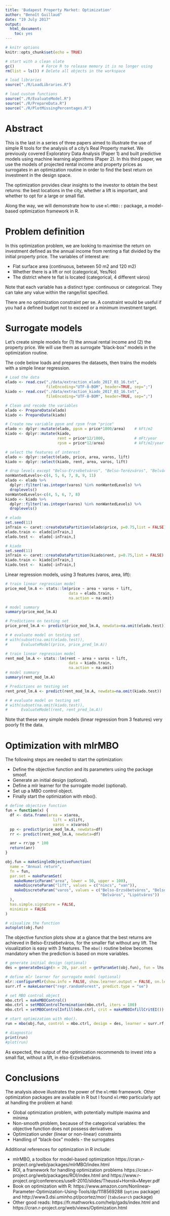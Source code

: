 ---
title: 'Budapest Property Market: Optimization'
author: "Benoît Guillaud"
date: "19 July 2017"
output:
  html_document:
    toc: yes
---

```{r setup, echo=FALSE, include=FALSE}
# knitr options
knitr::opts_chunk$set(echo = TRUE)

# start with a clean slate
gc()            # Force R to release memory it is no longer using
rm(list = ls()) # Delete all objects in the workspace 

# load libraries
source("./R/LoadLibraries.R")

# load custom functions
source("./R/EvaluateModel.R")
source("./R/PrepareData.R")
source("./R/PlotMissingPercentages.R")
```

# Abstract
This is the last in a series of three papers aimed to illustrate the use of simple R tools for the analysis of a city's Real Property market. We previously covered Exploratory Data Analysis (Paper 1) and built predictive models using machine learning algorithms (Paper 2). In this third paper, we use the models of projected rental income and property prices as surrogates in an optimization routine in order to find the best return on investment in the design space.

The optimization provides clear insights to the investor to obtain the best returns: the best locations in the city, whether a lift is important, and whether to opt for a large or small flat. 

Along the way, we will demonstrate how to use `mlrMBO::` package, a model-based optimization framework in R.

# Problem definition
In this optimization problem, we are looking to maximise the return on investment defined as the annual income from renting a flat divided by the initial property price. The variables of interest are:

* Flat surface area (continuous, between 50 m2 and 120 m2)
* Whether there is a lift or not (categorical, Yes/No)
* The district where te flat is located (categorical, 4 different város)

Note that each variable has a distinct type: continuous or categorical. They can take any value within the range/list specified.

There are no optimization constraint per se. A constraint would be useful if you had a defined budget not to exceed or a minimum investment target.

# Surrogate models
Let's create simple models for (1) the annual rental income and (2) the property price. We will use them as surrogate "black-box" models in the optimization routine.

The code below loads and prepares the datasets, then trains the models with a simple linear regression. 
```{r, echo=FALSE}
# Load the data
elado <- read.csv("./data/extraction_elado_2017_03_16.txt", 
                  fileEncoding="UTF-8-BOM", header=TRUE, sep=";")
kiado <- read.csv("./data/extraction_kiado_2017_03_16.txt", 
                  fileEncoding="UTF-8-BOM", header=TRUE, sep=";")

# Clean and recode the variables
elado <- PrepareData(elado)
kiado <- PrepareData(kiado)

# Create new variable ppsm and rpsm from "price"
elado <- dplyr::mutate(elado, ppsm = price*1000/area)    # kFt/m2
kiado <- dplyr::mutate(kiado, 
                       rent = price*12/1000,             # mFt/year
                       rpsm = price*12/area)             # kFt/m2/year

# select the features of interest
elado <- dplyr::select(elado, price, area, varos, lift)
kiado <- dplyr::select(kiado, rent, area, varos, lift)

# drop levels except "Belso-Erzsébetváros", "Belso-Terézváros", "Belváros", "Lipótváros"
nonWantedLevels<-c(4, 5, 6, 7, 8, 9, 11)
elado <- elado %>%
  dplyr::filter(!as.integer(varos) %in% nonWantedLevels) %>%
  droplevels()
nonWantedLevels<-c(4, 5, 6, 7, 8)
kiado <- kiado %>%
  dplyr::filter(!as.integer(varos) %in% nonWantedLevels) %>%
  droplevels()

```

```{r, echo=FALSE}
# elado
set.seed(11)
inTrain <- caret::createDataPartition(elado$price, p=0.75,list = FALSE)
elado.train <- elado[inTrain,]
elado.test <-  elado[-inTrain,]

# kiado
set.seed(11)
inTrain <- caret::createDataPartition(kiado$rent, p=0.75,list = FALSE)
kiado.train <- kiado[inTrain,]
kiado.test <-  kiado[-inTrain,]
```

Linear regression models, using 3 features (varos, area, lift):
```{r, results="hide"}
# train linear regression model
price_mod_lm.A <- stats::lm(price ~ area + varos + lift,
                            data = elado.train,
                            na.action = na.omit)

# model summary                       
summary(price_mod_lm.A) 

# Predictions on testing set
price_pred_lm.A <- predict(price_mod_lm.A, newdata=na.omit(elado.test))

# # evaluate model on testing set
# with(subset(na.omit(elado.test)),
#      EvaluateModel(price, price_pred_lm.A))
```

```{r, results="hide", message=FALSE}
# train linear regression model
rent_mod_lm.A <- stats::lm(rent ~ area + varos + lift,
                            data = kiado.train,
                            na.action = na.omit)
# model summary                       
summary(rent_mod_lm.A) 

# Predictions on testing set
rent_pred_lm.A <- predict(rent_mod_lm.A, newdata=na.omit(kiado.test))

# # evaluate model on testing set
# with(subset(na.omit(kiado.test)),
#      EvaluateModel(rent, rent_pred_lm.A))
```

Note that these very simple models (linear regression from 3 features) very poorly fit the data.

# Optimization with mlrMBO
The following steps are needed to start the optimization:

* Define the objective function and its parameters using the package smoof.
* Generate an initial design (optional).
* Define a mlr learner for the surrogate model (optional).
* Set up a MBO control object.
* Finally start the optimization with mbo().


```{r}
# define objective function
fun = function(x) {
  df <- data.frame(area = x$area,
                     lift = x$lift,
                     varos = x$varos)
  pp <- predict(price_mod_lm.A, newdata=df)
  rr <- predict(rent_mod_lm.A, newdata=df)

  anr = rr/pp * 100
  return(anr)
}

obj.fun = makeSingleObjectiveFunction(
  name = "Annual return",
  fn = fun,
  par.set = makeParamSet(
    makeNumericParam("area", lower = 50, upper = 100),
    makeDiscreteParam("lift", values = c("nincs", "van")),
    makeDiscreteParam("varos", values = c("Belso-Erzsébetváros", "Belso-Terézváros",
                                          "Belváros", "Lipótváros"))
  ),
  has.simple.signature = FALSE,
  minimize = FALSE
)

# visualize the function
autoplot(obj.fun)

```


The objective function plots show at a glance that the best returns are achieved in Belso-Erzsébetváros, for the smaller flat without any lift. The visualization is easy with 3 features. The `mbo()` routine below becomes mandatory when the prediction is based on more variables.


```{r, echo=TRUE, results="hide", message=FALSE}
# generate initial design (optional)
des = generateDesign(n = 20, par.set = getParamSet(obj.fun), fun = lhs::randomLHS)

# define mlr learner for surrogate model (optional)
mlr::configureMlr(show.info = FALSE, show.learner.output = FALSE, on.learner.warning = "quiet")
surr.rf = makeLearner("regr.randomForest", predict.type = "se")

# set MBO control object
mbo.ctrl = makeMBOControl()
mbo.ctrl = setMBOControlTermination(mbo.ctrl, iters = 100)
mbo.ctrl = setMBOControlInfill(mbo.ctrl, crit = makeMBOInfillCritEI())

# start optimization with mbo().
run = mbo(obj.fun, control = mbo.ctrl, design = des, learner = surr.rf,  show.info = TRUE)

```

```{r}
# diagnostic
print(run)
#plot(run)
```
As expected, the output of the optimization recommends to invest into a small flat, without a lift, in elso-Erzsébetváros.


# Conclusions
The analysis above illustrates the power of the `mlrMBO` framework. Other optimization packages are available in R but I found `mlrMBO` particularly apt at handling the problem at hand:

* Global optimization problem, with potentially multiple maxima and minima
* Non-smooth problem, because of the categorical variables: the objective function does not possess derivatives
* Optimization under (linear or non-linear) constraints
* Handling of "black-box" models - the surrogates


Additional references for optimization in R include:

* mlrMBO, a toolbox for model-based optimization https://cran.r-project.org/web/packages/mlrMBO/index.html
* ROI, a framework for handling optimization problems https://cran.r-project.org/web/packages/ROI/index.html and https://www.r-project.org/conferences/useR-2010/slides/Theussl+Hornik+Meyer.pdf
* Book on optimization with R: https://www.amazon.com/Nonlinear-Parameter-Optimization-Using-Tools/dp/1118569288 (`optimx` package) and http://www3.dsi.uminho.pt/pcortez/mor/ (`tabuSearch` package)
* Other good reads: https://fr.mathworks.com/help/gads/index.html and https://cran.r-project.org/web/views/Optimization.html

